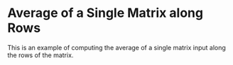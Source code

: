 Average of a Single Matrix along Rows
=========================================

This is an example of computing the average of a single matrix input along the
rows of the matrix.


<WorkedExample />
